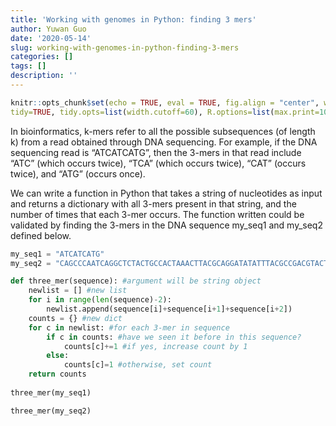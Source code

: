 ```yaml
---
title: 'Working with genomes in Python: finding 3 mers'
author: Yuwan Guo
date: '2020-05-14'
slug: working-with-genomes-in-python-finding-3-mers
categories: []
tags: []
description: ''
---
```

```r
knitr::opts_chunk$set(echo = TRUE, eval = TRUE, fig.align = "center", warning = F, message = F,
tidy=TRUE, tidy.opts=list(width.cutoff=60), R.options=list(max.print=100))
```

In bioinformatics, k-mers refer to all the possible subsequences (of length k) from a read obtained through DNA sequencing. For example, if the DNA sequencing read is "ATCATCATG", then the 3-mers in that read include "ATC" (which occurs twice), "TCA" (which occurs twice), "CAT" (occurs twice), and "ATG" (occurs once).

We can write a function in Python that takes a string of nucleotides as input and returns a dictionary with all 3-mers present in that string, and the number of times that each 3-mer occurs. The function written could be validated by finding the 3-mers in the DNA sequence my_seq1 and my_seq2 defined below.

```python
my_seq1 = "ATCATCATG"
my_seq2 = "CAGCCCAATCAGGCTCTACTGCCACTAAACTTACGCAGGATATATTTACGCCGACGTACT"

def three_mer(sequence): #argument will be string object
    newlist = [] #new list
    for i in range(len(sequence)-2):
        newlist.append(sequence[i]+sequence[i+1]+sequence[i+2])
    counts = {} #new dict
    for c in newlist: #for each 3-mer in sequence
        if c in counts: #have we seen it before in this sequence?
            counts[c]+=1 #if yes, increase count by 1
        else:
            counts[c]=1 #otherwise, set count
    return counts
    
three_mer(my_seq1)
```

```python
three_mer(my_seq2)
```